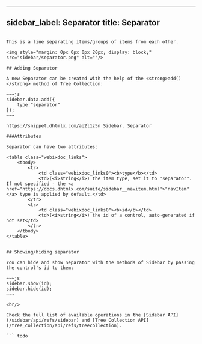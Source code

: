  ---
sidebar_label: Separator
title: Separator
---          

``` todo

This is a line separating items/groups of items from each other.

<img style="margin: 0px 0px 0px 20px; display: block;" src="sidebar/separator.png" alt=""/>

## Adding Separator

A new Separator can be created with the help of the <strong>add()</strong> method of Tree Collection:

~~~js
sidebar.data.add({
	type:"separator"
});
~~~

https://snippet.dhtmlx.com/aq2l1z5n	Sidebar. Separator

###Attributes

Separator can have two attributes:

<table class="webixdoc_links">
	<tbody>
        <tr>
			<td class="webixdoc_links0"><b>type</b></td>
			<td>(<i>string</i>) the item type, set it to "separator". If not specified - the <a href="https://docs.dhtmlx.com/suite/sidebar__navitem.html">"navItem"</a> type is applied by default.</td>
		</tr>
		<tr>
			<td class="webixdoc_links0"><b>id</b></td>
			<td>(<i>string</i>) the id of a control, auto-generated if not set</td>
		</tr>
    </tbody>
</table>


## Showing/hiding separator

You can hide and show Separator with the methods of Sidebar by passing the control's id to them:

~~~js
sidebar.show(id);
sidebar.hide(id);
~~~

<br/>

Check the full list of available operations in the [Sidebar API](/sidebar/api/refs/sidebar) and [Tree Collection API](/tree_collection/api/refs/treecollection).

``` todo
